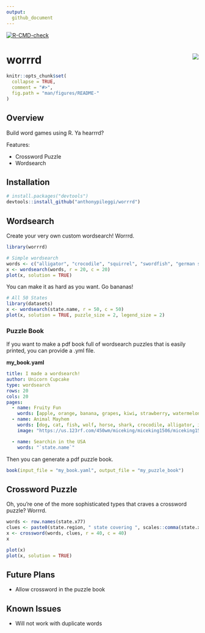 ```yaml
---
output:
  github_document
---
```


<!-- README.md is generated from README.Rmd. Please edit that file -->

<!-- badges: start -->
[![R-CMD-check](https://github.com/anthonypileggi/worrrd/workflows/R-CMD-check/badge.svg)](https://github.com/anthonypileggi/worrrd/actions)
<!-- badges: end -->
  
# worrrd <img src="man/figures/logo.png" align="right" />

```r
knitr::opts_chunk$set(
  collapse = TRUE,
  comment = "#>",
  fig.path = "man/figures/README-"
)
```

## Overview

Build word games using R.  Ya hearrrd?

Features:

  - Crossword Puzzle
  - Wordsearch
  
## Installation

```r
# install.packages("devtools")
devtools::install_github("anthonypileggi/worrrd")
```

## Wordsearch

Create your very own custom wordsearch!  Worrrd.

```r
library(worrrd)

# Simple wordsearch
words <- c("alligator", "crocodile", "squirrel", "swordfish", "german shepherd", "panda", "wolf")
x <- wordsearch(words, r = 20, c = 20)
plot(x, solution = TRUE)
```

You can make it as hard as you want.  Go bananas!

```r
# All 50 States
library(datasets)
x <- wordsearch(state.name, r = 50, c = 50)
plot(x, solution = TRUE, puzzle_size = 2, legend_size = 2)
```

### Puzzle Book

If you want to make a pdf book full of wordsearch puzzles that is easily printed, you can provide a .yml file.

**my_book.yaml**
```yaml
title: I made a wordsearch!
author: Unicorn Cupcake
type: wordsearch
rows: 20
cols: 20
pages:
  - name: Fruity Fun
    words: [apple, orange, banana, grapes, kiwi, strawberry, watermelon, lemon, lime]
  - name: Animal Mayhem
    words: [dog, cat, fish, wolf, horse, shark, crocodile, alligator, iguana]
    image: "https://us.123rf.com/450wm/miceking/miceking1506/miceking150601500/40903456-stock-vector-lion-silhouette.jpg"

  - name: Searchin in the USA
    words: "`state.name`"
```

Then you can generate a pdf puzzle book.
```r
book(input_file = "my_book.yaml", output_file = "my_puzzle_book")
```

## Crossword Puzzle

Oh, you're one of the more sophisticated types that craves a crossword puzzle?  Worrrd.

```r
words <- row.names(state.x77)
clues <- paste0(state.region, " state covering ", scales::comma(state.x77[, "Area"]), " square miles.")
x <- crossword(words, clues, r = 40, c = 40)
x
```

```r
plot(x)
plot(x, solution = TRUE)
```

## Future Plans

- Allow crossword in the puzzle book

## Known Issues

- Will not work with duplicate words